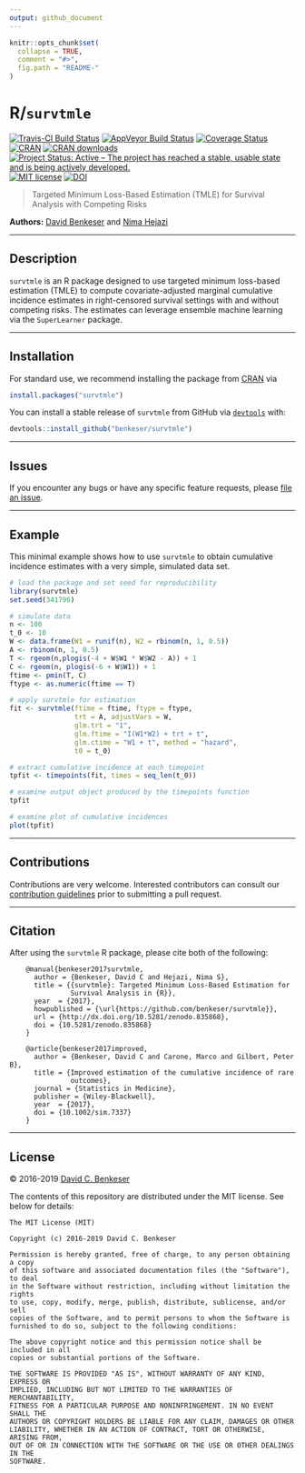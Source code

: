 ```yaml
---
output: github_document
---
```


<!-- README.md is generated from README.Rmd. Please edit that file -->

```r
knitr::opts_chunk$set(
  collapse = TRUE,
  comment = "#>",
  fig.path = "README-"
)
```

# R/`survtmle`

[![Travis-CI Build Status](https://travis-ci.org/benkeser/survtmle.svg?branch=master)](https://travis-ci.org/benkeser/survtmle)
[![AppVeyor Build  Status](https://ci.appveyor.com/api/projects/status/github/benkeser/survtmle?branch=master&svg=true)](https://ci.appveyor.com/project/benkeser/survtmle)
[![Coverage Status](https://img.shields.io/codecov/c/github/benkeser/survtmle/master.svg)](https://codecov.io/github/benkeser/survtmle?branch=master)
[![CRAN](http://www.r-pkg.org/badges/version/survtmle)](http://www.r-pkg.org/pkg/survtmle)
[![CRAN downloads](https://cranlogs.r-pkg.org/badges/survtmle)](https://CRAN.R-project.org/package=survtmle)
[![Project Status: Active – The project has reached a stable, usable state and is being actively developed.](http://www.repostatus.org/badges/latest/active.svg)](http://www.repostatus.org/#active)
[![MIT license](http://img.shields.io/badge/license-MIT-brightgreen.svg)](http://opensource.org/licenses/MIT)
[![DOI](https://zenodo.org/badge/DOI/10.5281/zenodo.835868.svg)](https://doi.org/10.5281/zenodo.835868)

> Targeted Minimum Loss-Based Estimation (TMLE) for Survival Analysis with
> Competing Risks

__Authors:__ [David Benkeser](https://www.benkeserstatistics.com/) and [Nima
Hejazi](https://nimahejazi.org)

---

## Description

`survtmle` is an R package designed to use targeted minimum loss-based
estimation (TMLE) to compute covariate-adjusted marginal cumulative incidence
estimates in right-censored survival settings with and without competing risks. 
The estimates can leverage ensemble machine learning via the `SuperLearner`
package.

---

## Installation

For standard use, we recommend installing the package from
[CRAN](https://cran.r-project.org/) via

```r
install.packages("survtmle")
```

You can install a stable release of `survtmle` from GitHub via
[`devtools`](https://www.rstudio.com/products/rpackages/devtools/) with:

```r
devtools::install_github("benkeser/survtmle")
```

---

## Issues

If you encounter any bugs or have any specific feature requests, please [file an
issue](https://github.com/benkeser/survtmle/issues).

---

## Example

This minimal example shows how to use `survtmle` to obtain cumulative incidence
estimates with a very simple, simulated data set.

```r
# load the package and set seed for reproducibility
library(survtmle)
set.seed(341796)

# simulate data
n <- 100
t_0 <- 10
W <- data.frame(W1 = runif(n), W2 = rbinom(n, 1, 0.5))
A <- rbinom(n, 1, 0.5)
T <- rgeom(n,plogis(-4 + W$W1 * W$W2 - A)) + 1
C <- rgeom(n, plogis(-6 + W$W1)) + 1
ftime <- pmin(T, C)
ftype <- as.numeric(ftime == T)

# apply survtmle for estimation
fit <- survtmle(ftime = ftime, ftype = ftype,
                trt = A, adjustVars = W,
                glm.trt = "1",
                glm.ftime = "I(W1*W2) + trt + t",
                glm.ctime = "W1 + t", method = "hazard",
                t0 = t_0)

# extract cumulative incidence at each timepoint
tpfit <- timepoints(fit, times = seq_len(t_0))

# examine output object produced by the timepoints function
tpfit

# examine plot of cumulative incidences
plot(tpfit)
```

---

## Contributions

Contributions are very welcome. Interested contributors can consult our
[contribution
guidelines](https://github.com/benkeser/survtmle/blob/master/CONTRIBUTING.md)
prior to submitting a pull request.

---

## Citation

After using the `survtmle` R package, please cite both of the following:

        @manual{benkeser2017survtmle,
          author = {Benkeser, David C and Hejazi, Nima S},
          title = {{survtmle}: Targeted Minimum Loss-Based Estimation for
                   Survival Analysis in {R}},
          year  = {2017},
          howpublished = {\url{https://github.com/benkeser/survtmle}},
          url = {http://dx.doi.org/10.5281/zenodo.835868},
          doi = {10.5281/zenodo.835868}
        }

        @article{benkeser2017improved,
          author = {Benkeser, David C and Carone, Marco and Gilbert, Peter B},
          title = {Improved estimation of the cumulative incidence of rare
                   outcomes},
          journal = {Statistics in Medicine},
          publisher = {Wiley-Blackwell},
          year  = {2017},
          doi = {10.1002/sim.7337}
        }

---

## License

&copy; 2016-2019 [David C. Benkeser](http://www.benkeserstatistics.com)

The contents of this repository are distributed under the MIT license. See
below for details:
```
The MIT License (MIT)

Copyright (c) 2016-2019 David C. Benkeser

Permission is hereby granted, free of charge, to any person obtaining a copy
of this software and associated documentation files (the "Software"), to deal
in the Software without restriction, including without limitation the rights
to use, copy, modify, merge, publish, distribute, sublicense, and/or sell
copies of the Software, and to permit persons to whom the Software is
furnished to do so, subject to the following conditions:

The above copyright notice and this permission notice shall be included in all
copies or substantial portions of the Software.

THE SOFTWARE IS PROVIDED "AS IS", WITHOUT WARRANTY OF ANY KIND, EXPRESS OR
IMPLIED, INCLUDING BUT NOT LIMITED TO THE WARRANTIES OF MERCHANTABILITY,
FITNESS FOR A PARTICULAR PURPOSE AND NONINFRINGEMENT. IN NO EVENT SHALL THE
AUTHORS OR COPYRIGHT HOLDERS BE LIABLE FOR ANY CLAIM, DAMAGES OR OTHER
LIABILITY, WHETHER IN AN ACTION OF CONTRACT, TORT OR OTHERWISE, ARISING FROM,
OUT OF OR IN CONNECTION WITH THE SOFTWARE OR THE USE OR OTHER DEALINGS IN THE
SOFTWARE.
```
